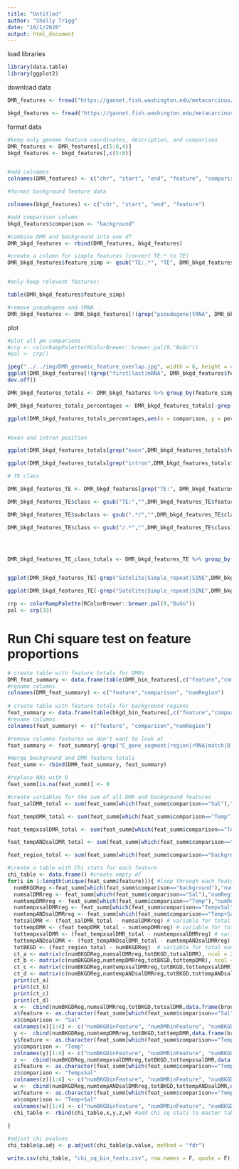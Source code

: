 ```yaml
---
title: "Untitled"
author: "Shelly Trigg"
date: "10/1/2020"
output: html_document
---
```


load libraries
```r
library(data.table)
library(ggplot2)
```

download data

```r
DMR_features <- fread("https://gannet.fish.washington.edu/metacarcinus/Salmo_Calig/analyses/20200930_GenomicFeatureAnalysis/DMR_features.txt")

bkgd_features <- fread("https://gannet.fish.washington.edu/metacarcinus/Salmo_Calig/analyses/20200930_GenomicFeatureAnalysis/bkgrd_features.txt")
```

format data
```r
#keep only genome feature coordinates, description, and comparison
DMR_features <- DMR_features[,c(5:8,4)]
bkgd_features <- bkgd_features[,c(5:8)]


#add colnames
colnames(DMR_features) <- c("chr", "start", "end", "feature", "comparison")

#format background feature data

colnames(bkgd_features) <- c("chr", "start", "end", "feature")

#add comparison column
bkgd_features$comparison <- "background"

#combine DMR and background into one df
DMR_bkgd_features <- rbind(DMR_features, bkgd_features)

#create a column for simple features (convert TE:* to TE)
DMR_bkgd_features$feature_simp <- gsub("TE:.*", "TE", DMR_bkgd_features$feature)


#only keep relevent features; 

table(DMR_bkgd_features$feature_simp)

#remove pseudogene and tRNA
DMR_bkgd_features <- DMR_bkgd_features[!(grep("pseudogene|tRNA", DMR_bkgd_features$feature_simp)),]
```

plot
```r
#plot all pH comparions
#crp <- colorRampPalette(RColorBrewer::brewer.pal(9,"BuGn"))
#pal <- crp()

jpeg("../../img/DMR_genomic_feature_overlap.jpg", width = 6, height = 4, units = "in", res = 300)
ggplot(DMR_bkgd_features[!(grep("first|last|mRNA", DMR_bkgd_features$feature_simp)),],aes(x = comparison, y = ..count.., fill = factor(feature_simp), group = feature_simp)) + geom_bar(position = "fill", color = "black") + scale_y_continuous(labels=scales::percent) + ylab("% of total regions") + theme_bw() + theme(axis.text.x = element_text(size = 7, angle = 60, hjust = 1), axis.title = element_text(size = 12, face = "bold")) + scale_fill_manual("Feature",values = RColorBrewer::brewer.pal(7,"BuGn")) + ggtitle("genomic features")
dev.off()

```

```r

DMR_bkgd_features_totals <- DMR_bkgd_features %>% group_by(feature_simp,comparison) %>% summarise(count= n()) 

DMR_bkgd_features_totals_percentages <- DMR_bkgd_features_totals[-grep("mRNA|first|last",DMR_bkgd_features_totals$feature_simp),] %>% group_by(comparison) %>% mutate(perc_regions = count/sum(count)*100)

ggplot(DMR_bkgd_features_totals_percentages,aes(x = comparison, y = perc_regions, fill = feature_simp)) + geom_bar(stat = "identity", color = "black") + ylab("% of total regions") + theme_bw() + theme(axis.text.x = element_text(size = 7, angle = 60, hjust = 1), axis.title = element_text(size = 12, face = "bold")) + ggtitle("genomic features") + facet_wrap(~feature_simp, scale = "free") + scale_fill_manual("Feature",values = RColorBrewer::brewer.pal(7,"BuGn"))


#exon and intron position

ggplot(DMR_bkgd_features_totals[grep("exon",DMR_bkgd_features_totals$feature_simp),],aes(x = feature_simp, y = count, fill = feature_simp)) + geom_bar(stat = "identity", color = "black") + ylab("count") + theme_bw() + theme(axis.text.x = element_text(size = 7, angle = 60, hjust = 1), axis.title = element_text(size = 12, face = "bold")) + ggtitle("genomic features") + facet_wrap(~comparison, scale = "free") + scale_fill_manual("Feature",values = RColorBrewer::brewer.pal(7,"BuGn"))

ggplot(DMR_bkgd_features_totals[grep("intron",DMR_bkgd_features_totals$feature_simp),],aes(x = factor(feature_simp, levels = c("intron", "first_intron", "last_intron")), y = count, fill = feature_simp)) + geom_bar(stat = "identity", color = "black") + ylab("count") + theme_bw() + theme(axis.text.x = element_text(size = 7, angle = 60, hjust = 1), axis.title = element_text(size = 12, face = "bold")) + ggtitle("genomic features") + facet_wrap(~comparison, scale = "free") + scale_fill_manual("Feature",values = RColorBrewer::brewer.pal(7,"BuGn"))

# TE class

DMR_bkgd_features_TE <- DMR_bkgd_features[grep("TE:", DMR_bkgd_features$feature),]

DMR_bkgd_features_TE$class <- gsub("TE:","",DMR_bkgd_features_TE$feature)

DMR_bkgd_features_TE$subclass <- gsub(".*/","",DMR_bkgd_features_TE$class)

DMR_bkgd_features_TE$class <- gsub("/.*","",DMR_bkgd_features_TE$class)




DMR_bkgd_features_TE_class_totals <- DMR_bkgd_features_TE %>% group_by(class,comparison) %>% summarise(count= n()) 


ggplot(DMR_bkgd_features_TE[-grep("Satelite|Simple_repeat|SINE",DMR_bkgd_features_TE$class),] ,aes(x = comparison, y = ..count.., fill = factor(class))) + geom_bar(position = "fill", color = "black") + scale_y_continuous(labels=scales::percent) + ylab("% of total regions") + theme_bw() + theme(axis.text.x = element_text(size = 7, angle = 60, hjust = 1), axis.title = element_text(size = 12, face = "bold")) + scale_fill_manual("Feature",values = RColorBrewer::brewer.pal(6,"BuGn")) + ggtitle("TE classes")

ggplot(DMR_bkgd_features_TE[-grep("Satelite|Simple_repeat|SINE",DMR_bkgd_features_TE$class),] ,aes(x = comparison, y = ..count.., fill = factor(subclass))) + geom_bar(position = "fill", color = "black") + scale_y_continuous(labels=scales::percent) + ylab("% of total regions") + theme_bw() + theme(axis.text.x = element_text(size = 7, angle = 60, hjust = 1), axis.title = element_text(size = 12, face = "bold")) + scale_fill_manual("Feature",values = pal) + ggtitle("TE classes") + facet_wrap(~class)

crp <- colorRampPalette(RColorBrewer::brewer.pal(9,"BuGn"))
pal <- crp(33)

```

# Run Chi square test on feature proportions
```r

# create table with feature totals for DMRs
DMR_feat_summary <- data.frame(table(DMR_bin_features[,c("feature","comparison")]))
#rename columns
colnames(DMR_feat_summary) <- c("feature","comparison", "numRegion")
 
# create table with feature totals for background regions
feat_summary <- data.frame(table(bkgd_bin_features[,c("feature","comparison")]))
#rename columns
colnames(feat_summary) <- c("feature", "comparison","numRegion")

#remove columns features we don't want to look at
feat_summary <- feat_summary[-grep("C_gene_segment|region|rRNA|match|D_loop|V_gene_segment",feat_summary$feature),]

#merge background and DMR feature totals 
feat_summ <- rbind(DMR_feat_summary, feat_summary)

#replace NAs with 0
feat_summ[is.na(feat_summ)] <- 0

#create variables for the sum of all DMR and background features
feat_salDMR_total <- sum(feat_summ[which(feat_summ$comparison=="Sal"),"numRegion"])

feat_tempDMR_total <- sum(feat_summ[which(feat_summ$comparison=="Temp"),"numRegion"])

feat_tempxsalDMR_total <- sum(feat_summ[which(feat_summ$comparison=="TempxSal"),"numRegion"])

feat_tempANDsalDMR_total <- sum(feat_summ[which(feat_summ$comparison=="Temp+Sal"),"numRegion"])

feat_region_total <- sum(feat_summ[which(feat_summ$comparison=="background"),"numRegion"])

#create a table with Chi stats for each feature
chi_table <- data.frame() #create empty df
for(i in 1:length(unique(feat_summ$feature))){ #loop through each feature
  numBKGDReg <-feat_summ[which(feat_summ$comparison=="background"),"numRegion"][i] # variable for number of background regions for specific feature
  numsalDMRreg <- feat_summ[which(feat_summ$comparison=="Sal"),"numRegion"][i] # variable for number of DMRs for specific feature
  numtempDMRreg <- feat_summ[which(feat_summ$comparison=="Temp"),"numRegion"][i] # variable for number of DMRs for specific feature
  numtempxsalDMRreg <- feat_summ[which(feat_summ$comparison=="TempxSal"),"numRegion"][i] # variable for number of DMRs for specific feature
  numtempANDsalDMRreg <- feat_summ[which(feat_summ$comparison=="Temp+Sal"),"numRegion"][i] # variable for number of DMRs for specific feature
  totsalDMR <- (feat_salDMR_total - numsalDMRreg) # variable for total number background regions in all features minus the number of background regions for specific feature
  tottempDMR <- (feat_tempDMR_total - numtempDMRreg) # variable for total number background regions in all features minus the number of background regions for specific feature
  tottempxsalDMR <- (feat_tempxsalDMR_total - numtempxsalDMRreg) # variable for total number background regions in all features minus the number of background regions for specific feature
  tottempANDsalDMR <- (feat_tempANDsalDMR_total - numtempANDsalDMRreg) # variable for total number background regions in all features minus the number of background regions for specific feature
  totBKGD <- (feat_region_total - numBKGDReg)  # variable for total number DMRs in all features minus the number of DMRs for specific feature
  ct_a <- matrix(c(numBKGDReg,numsalDMRreg,totBKGD,totsalDMR), ncol = 2) # create contingency table
  ct_b <- matrix(c(numBKGDReg,numtempDMRreg,totBKGD,tottempDMR), ncol = 2) # create contingency table
  ct_c <- matrix(c(numBKGDReg,numtempxsalDMRreg,totBKGD,tottempxsalDMR), ncol = 2) # create contingency table
  ct_d <- matrix(c(numBKGDReg,numtempANDsalDMRreg,totBKGD,tottempANDsalDMR), ncol = 2) # create contingency table
  print(ct_a)
  print(ct_b)
  print(ct_c)
  print(ct_d)
  x <-  cbind(numBKGDReg,numsalDMRreg,totBKGD,totsalDMR,data.frame(broom::tidy(prop.test(ct_a, correct = FALSE)))) # create data frame storing the Chi sq stats results
  x$feature <- as.character(feat_summ[which(feat_summ$comparison=="Sal"),"feature"][i]) # add feature name to chi sq df
  x$comparison <- "Sal"
  colnames(x)[1:4] <- c("numBKGDinFeature", "numDMRinFeature", "numBKGDNOTinFeature", "numDMRNOTinFeature")
  y <-  cbind(numBKGDReg,numtempDMRreg,totBKGD,tottempDMR,data.frame(broom::tidy(prop.test(ct_b, correct = FALSE)))) # create data frame storing the Chi sq stats results
  y$feature <- as.character(feat_summ[which(feat_summ$comparison=="Temp"),"feature"][i]) # add feature name to chi sq df
  y$comparison <- "Temp"
  colnames(y)[1:4] <- c("numBKGDinFeature", "numDMRinFeature", "numBKGDNOTinFeature", "numDMRNOTinFeature")
  z <-  cbind(numBKGDReg,numtempxsalDMRreg,totBKGD,tottempxsalDMR,data.frame(broom::tidy(prop.test(ct_c, correct = FALSE)))) # create data frame storing the Chi sq stats results
  z$feature <- as.character(feat_summ[which(feat_summ$comparison=="TempxSal"),"feature"][i]) # add feature name to chi sq df
  z$comparison <- "TempxSal"
  colnames(z)[1:4] <- c("numBKGDinFeature", "numDMRinFeature", "numBKGDNOTinFeature", "numDMRNOTinFeature")
  w <-  cbind(numBKGDReg,numtempANDsalDMRreg,totBKGD,tottempANDsalDMR,data.frame(broom::tidy(prop.test(ct_d, correct = FALSE)))) # create data frame storing the Chi sq stats results
  w$feature <- as.character(feat_summ[which(feat_summ$comparison=="Temp+Sal"),"feature"][i]) # add feature name to chi sq df
  w$comparison <- "Temp+Sal"
  colnames(w)[1:4] <- c("numBKGDinFeature", "numDMRinFeature", "numBKGDNOTinFeature", "numDMRNOTinFeature")
  chi_table <- rbind(chi_table,x,y,z,w) #add chi sq stats to master table
  
}

#adjust chi pvalues
chi_table$p.adj <- p.adjust(chi_table$p.value, method = "fdr")

write.csv(chi_table, "chi_sq_bin_feats.csv", row.names = F, quote = F)
```


